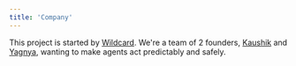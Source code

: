 ```yaml
---
title: 'Company'
---
```


This project is started by [Wildcard](https://wild-card.ai). We're a team of 2 founders, [Kaushik](https://x.com/kaushikm_) and [Yagnya](https://x.com/Life_of_Y_), wanting to make agents act predictably and safely.

<Card title="Kaushik and Yagnya" img="/static/WildcardFoundersYC.jpg" />
